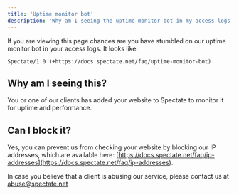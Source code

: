 ```yaml
---
title: 'Uptime monitor bot'
description: 'Why am I seeing the uptime monitor bot in my access logs?'
---
```


If you are viewing this page chances are you have stumbled on our uptime monitor bot in your access logs. It looks like:

```
Spectate/1.0 (+https://docs.spectate.net/faq/uptime-monitor-bot)
```

## Why am I seeing this?

You or one of our clients has added your website to Spectate to monitor it for uptime and performance.

## Can I block it?

Yes, you can prevent us from checking your website by blocking our IP addresses, which are available here: [https://docs.spectate.net/faq/ip-addresses](https://docs.spectate.net/faq/ip-addresses).

In case you believe that a client is abusing our service, please contact us at [abuse@spectate.net](mailto:abuse@spectate.net)
